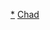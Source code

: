 {{Catnav|頁面分類|地理|地理模板|大洲模板|各大洲國家模板|非洲国家模板}}
{{Catnav|頁面分類|地理|地理模板|大洲模板|非洲模板|非洲国家模板}}
{{Catnav|頁面分類|地理|区域地理|大洲|非洲|非洲模板|非洲国家模板}}
{{Catnav|頁面分類|地理|国家|非洲国家|查德}}

[[Category:查德|*]]
[[Category:非洲國家模板|Chad]]